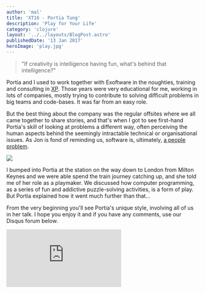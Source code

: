 ```yaml
---
author: 'mal'
title: 'XT16 - Portia Tung'
description: 'Play for Your Life'
category: 'clojure'
layout: '../../layouts/BlogPost.astro'
publishedDate: '13 Jan 2017'
heroImage: 'play.jpg'
---
```



> \"If creativity is intelligence having fun, what's behind that
> intelligence?\"

Portia and I used to work together with Exoftware in the noughties,
training and consulting in
[XP](https://en.wikipedia.org/wiki/Extreme_programming). Those years
were very educational for me, working in lots of companies, mostly
trying to contribute to solving difficult problems in big teams and
code-bases. It was far from an easy role.

But the best thing about the company was the regular offsites where we
all came together to share stories, and that's when I got to see
first-hand Portia's skill of looking at problems a different way, often
perceiving the human aspects behind the seemingly intractable technical
or organisational issues. As Jon is fond of reminding us, software is,
ultimately, [a people
problem](http://www.lovebusinessbooks.com/2009/03/the-secrets-of-consulting-by-gerald-m-weinberg/).


<Image src={pc} />

I bumped into Portia at the station on the way down to London from
Milton Keynes and we were able spend the train journey catching up, and
she told me of her role as a playmaker. We discussed how computer
programming, as a series of fun and addictive puzzle-solving activities,
is a form of play. But Portia explained how it went much further than
that...

From the very beginning you'll see Portia's unique style, involving all
of us in her talk. I hope you enjoy it and if you have any comments, use
our Disqus forum below.

<iframe
  class='aspect-video w-full'
  src='https://www.youtube.com/embed/pJJ3SZyOlO4'
  title='XT16 - Portia Tung - Play for your Life'
  frameborder='0'
  allow='accelerometer; autoplay; clipboard-write; encrypted-media; gyroscope; picture-in-picture'
  allowfullscreen
></iframe>
